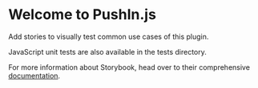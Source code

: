 
<Meta title="PushIn/Introduction" />


# Welcome to PushIn.js

Add stories to visually test common use cases of this plugin.

JavaScript unit tests are also available in the tests directory.

For more information about Storybook, head over to their comprehensive [documentation](https://storybook.js.org/docs/react/get-started/introduction).
